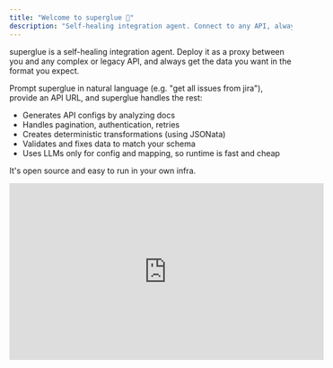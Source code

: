 ```yaml
---
title: "Welcome to superglue 🍯"
description: "Self-healing integration agent. Connect to any API, always get the data you want."
---
```


superglue is a self-healing integration agent. Deploy it as a proxy between you and any complex or legacy API, and always get the data you want in the format you expect.

Prompt superglue in natural language (e.g. "get all issues from jira"), provide an API URL, and superglue handles the rest:

- Generates API configs by analyzing docs
- Handles pagination, authentication, retries
- Creates deterministic transformations (using JSONata)
- Validates and fixes data to match your schema
- Uses LLMs only for config and mapping, so runtime is fast and cheap

It's open source and easy to run in your own infra.

<iframe width="560" height="315" src="https://www.youtube.com/embed/bWO-yp6yLXo" title="YouTube video player" frameborder="0" allow="accelerometer; autoplay; clipboard-write; encrypted-media; gyroscope; picture-in-picture" allowfullscreen />

## Core Functionality

- Understands schema and format of data source
- Transforms data sources into your target schema
- Handles extraction, validation, and transformation automatically
- Creates deterministic transformation instructions using LLMs
- Validates output against JSON schemas
- Supports monitoring, error handling, self-healing out of the box
- Real-time log streaming via GraphQL subscriptions
- Use as a drop-in replacement for any API integration or as lightweight ETL

## Next Steps

- Read our [Quick Start Guide](/docs/quickstart) to set up superglue for your usecase
- Check out our guides, e.g. on [Hubspot](/guides/hubspot), to learn common patterns
- Learn about [advanced configuration](/api-reference/overview)

## Support & Resources

- [API Reference](/api-reference/overview)
- [GitHub Repository](https://github.com/superglue-ai/superglue)
- [Discord Community](https://discord.gg/vUKnuhHtfW)
- Email: [stefan@superglue.cloud](mailto:stefan@superglue.cloud)

---

Ready to simplify your API integrations? [Get started now](https://superglue.cloud)